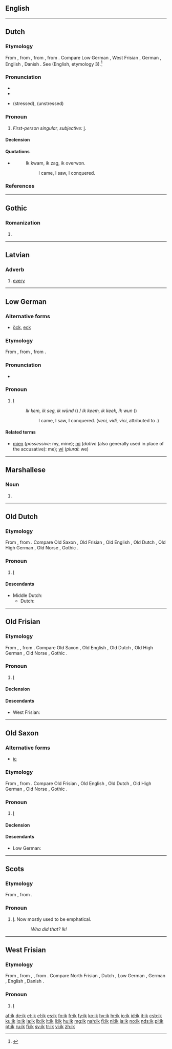 ==English==

{{only in|Wiktionary's entry on the Southern dialectal variant of this pronoun, ''[[ich]]'', and in Wiktionary's entry on ''[[I]]''}}

----

==Dutch==

===Etymology===
From {{etyl|dum|nl}} {{term|ic|lang=dum}}, from {{etyl|odt|nl}} {{term|ik|lang=odt}}, from {{etyl|gem-pro|nl}} {{recons|ek|lang=gem-pro}}, from {{etyl|ine-pro|nl}} {{recons|éǵh₂|lang=ine-pro}}. Compare Low German {{term|ik|lang=nds}}, West Frisian {{term|ik|lang=fy}}, German {{term|ich|lang=de}}, English {{term|I|lang=en}}, Danish {{term|jeg|lang=da}}.
See {{term|I|lang=en}} (English, etymology 3).<ref>{{R:EWddS|ed=22}}</ref>

===Pronunciation===
* {{rhymes|ɪk|lang=nl}}
* {{audio|Nl-ik.ogg|audio}}
* {{IPA|/ɪk/|lang=nl}} (stressed), {{IPA|/ək/|lang=nl}} (unstressed)

===Pronoun===
{{head|nl|personal pronoun}}

# ''First-person singular, subjective:'' [[I]].

====Declension====
{{nl-decl-personal pronouns}}

====Quotations====
* {{w|Julius Caesar}}
*: Ik kwam, ik zag, ik overwon.
*:: I came, I saw, I conquered.

===References===
<references/>

----

==Gothic==

===Romanization===
{{got-rom}}

# {{got-romanization of|𐌹𐌺}}

----

==Latvian==

===Adverb===
{{head|lv|adverb}}

# [[every]]

----

==Low German==

===Alternative forms===
* {{qualifier|Low Prussian}} [[öck]], [[eck]]

===Etymology===
From {{etyl|osx|nds}} {{term|ik|lang=osx}}, from {{etyl|gem-pro|nds}} {{recons|ek|lang=gem-pro}}, from {{etyl|ine-pro|nds}} {{recons|éǵh₂|lang=ine-pro}}.

===Pronunciation===
* {{IPA|/ik/|lang=nds}}

===Pronoun===
{{head|nds|pronoun}}

# {{context|in some dialects|lang=nds}} [[I]] {{non-gloss definition|(first person singular pronoun)}}
#: ''Ik kem, ik seg, ik wünd'' ({{langname|nds}}) / ''Ik keem, ik keek, ik wun'' ({{langname|pdt}})
#:: I came, I saw, I conquered. (''veni, vidi, vici'', attributed to {{w|Julius Caesar}}.)

====Related terms====
* [[mien]] (''possessive'': my, mine); [[mi]] (''dative'' (also generally used in place of the accusative): me); [[wi]] (''plural'': we)

----

==Marshallese==

===Noun===
{{head|mh|noun}}

# {{alternative spelling of|ek}}

----

==Old Dutch==

===Etymology===
From {{etyl|gem-pro|odt}} {{recons|ek|lang=gem-pro}}, from {{etyl|ine-pro|odt}} {{recons|éǵh₂|lang=ine-pro}}. Compare Old Saxon {{term|ik|lang=osx}}, Old Frisian {{term|ik|lang=ofs}}, Old English {{term|ic|iċ|lang=osx}}, Old Dutch {{term|ik|lang=odt}}, Old High German {{term|ih|lang=goh}}, Old Norse {{term|ek|lang=non}}, Gothic {{term|𐌹𐌺|tr=ik|lang=got}}.

===Pronoun===
{{head|odt|pronoun}}

# [[I]]

====Descendants====
* Middle Dutch: {{l|dum|ic}}
** Dutch: {{l|nl|ik}}

----

==Old Frisian==

===Etymology===
From {{etyl|gem-pro|ofs}} {{recons|ek|lang=gem-pro}}, {{recons|ik|lang=gem-pro}}, from {{etyl|ine-pro|ofs}} {{recons|éǵh₂|lang=ine-pro}}. Compare Old Saxon {{term|ik|lang=osx}}, Old English {{term|ic|iċ|lang=osx}}, Old Dutch {{term|ik|lang=odt}}, Old High German {{term|ih|lang=goh}}, Old Norse {{term|ek|lang=non}}, Gothic {{term|𐌹𐌺|tr=ik|lang=got}}.

===Pronoun===
{{head|ofs|pronoun}}

# [[I]]

====Declension====
{{ofs-decl-ppron}}

====Descendants====
* West Frisian: {{l|fy|ik}}

----

==Old Saxon==

===Alternative forms===
* [[ic]]

===Etymology===
From {{etyl|gem-pro|osx}} {{recons|ek|lang=gem-pro}}, from {{etyl|ine-pro|osx}} {{recons|éǵh₂|lang=ine-pro}}. Compare Old Frisian {{term|ik|lang=ofs}}, Old English {{term|ic|iċ|lang=osx}}, Old Dutch {{term|ik|lang=odt}}, Old High German {{term|ih|lang=goh}}, Old Norse {{term|ek|lang=non}}, Gothic {{term|𐌹𐌺|tr=ik|lang=got}}.

===Pronoun===
{{head|osx|pronoun}}

# [[I]]

====Declension====
{{osx-decl-ppron}}

====Descendants====
* Low German: {{l|nds|ik}}

----

==Scots==

===Etymology===
From {{etyl|ang|sco}} {{term|ic|ic|I|pos=pronoun|lang=ang}}, from {{etyl|gem-pro|sco}} {{recons|ek||I|pos=pronoun|lang=gem-pro}}.

===Pronoun===
{{head|sco|pronoun}}

# {{context|rare|lang=sco}} [[I]]. Now mostly used to be emphatical.
:: ''Wha did that? Ik!''

----

==West Frisian==

===Etymology===
From {{etyl|ofs|fy}} {{term|ik|lang=ofs}}, from {{etyl|gem-pro|fy}} {{recons|ek|lang=gem-pro}}, {{recons|ik|lang=gem-pro}}, from {{etyl|ine-pro|fy}} {{recons|éǵh₂|lang=ine-pro}}. Compare North Frisian {{term|ick|lang=frr}}, Dutch {{term|ik|lang=nl}}, Low German {{term|ik|lang=nds}}, German {{term|ich|lang=de}}, English {{term|I|lang=en}}, Danish {{term|jeg|lang=da}}.

===Pronoun===
{{head|fy|pronoun}}

# [[I]]

[[af:ik]]
[[de:ik]]
[[et:ik]]
[[el:ik]]
[[es:ik]]
[[fo:ik]]
[[fr:ik]]
[[fy:ik]]
[[ko:ik]]
[[hy:ik]]
[[hr:ik]]
[[io:ik]]
[[id:ik]]
[[it:ik]]
[[csb:ik]]
[[ku:ik]]
[[lo:ik]]
[[la:ik]]
[[lb:ik]]
[[lt:ik]]
[[li:ik]]
[[hu:ik]]
[[mg:ik]]
[[nah:ik]]
[[fj:ik]]
[[nl:ik]]
[[ja:ik]]
[[no:ik]]
[[nds:ik]]
[[pl:ik]]
[[pt:ik]]
[[ru:ik]]
[[fi:ik]]
[[sv:ik]]
[[tr:ik]]
[[vi:ik]]
[[zh:ik]]